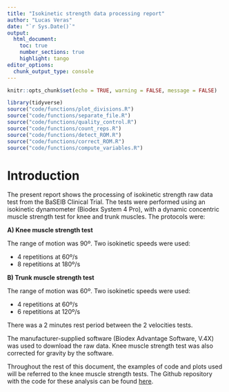 ```yaml
---
title: "Isokinetic strength data processing report"
author: "Lucas Veras"
date: "`r Sys.Date()`"
output: 
  html_document:
    toc: true
    number_sections: true
    highlight: tango
editor_options: 
  chunk_output_type: console
---
```


```r
knitr::opts_chunk$set(echo = TRUE, warning = FALSE, message = FALSE)
```

```r
library(tidyverse)
source("code/functions/plot_divisions.R")
source("code/functions/separate_file.R")
source("code/functions/quality_control.R")
source("code/functions/count_reps.R")
source("code/functions/detect_ROM.R")
source("code/functions/correct_ROM.R")
source("code/functions/compute_variables.R")
```

# Introduction 

The present report shows the processing of isokinetic strength raw data test from the BaSEIB Clinical Trial. The tests were performed using an isokinetic dynamometer (Biodex System 4 Pro), with a dynamic concentric muscle strength test for knee and trunk muscles. The protocols were:

**A) Knee muscle strength test**

The range of motion was 90º. Two isokinetic speeds were used:

  - 4 repetitions at 60º/s
  - 8 repetitions at 180º/s
  
**B) Trunk muscle strength test**

The range of motion was 60º. Two isokinetic speeds were used:

  - 4 repetitions at 60º/s
  - 6 repetitions at 120º/s
  
There was a 2 minutes rest period between the 2 velocities tests.

The manufacturer-supplied software (Biodex Advantage Software, V.4X) was used to download the raw data. Knee muscle strength test was also corrected for gravity by the software.

Throughout the rest of this document, the examples of code and plots used will be referred to the knee muscle strength tests. The Github repository with the code for these analysis can be found [here](https://github.com/verasls/BaSEIB_isokinetic_strength).